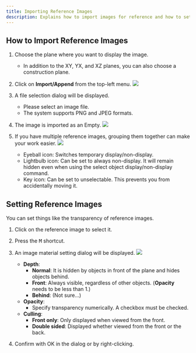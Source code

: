 ```yaml
---
title: Importing Reference Images
description: Explains how to import images for reference and how to set their transparency, among other things.
---
```


## How to Import Reference Images

1. Choose the plane where you want to display the image.
   - In addition to the XY, YX, and XZ planes, you can also choose a construction plane.

2. Click on **Import/Append** from the top-left menu.
![](./img/import.png)

3. A file selection dialog will be displayed.
   - Please select an image file.
   - The system supports PNG and JPEG formats.

4. The image is imported as an Empty.
![](./img/empty.png)

5. If you have multiple reference images, grouping them together can make your work easier.
![](./img/image-group.png)
   - Eyeball icon: Switches temporary display/non-display.
   - Lightbulb icon: Can be set to always non-display. It will remain hidden even when using the select object display/non-display command.
   - Key icon: Can be set to unselectable. This prevents you from accidentally moving it.

## Setting Reference Images

You can set things like the transparency of reference images.

1. Click on the reference image to select it.

2. Press the <kbd>M</kbd> shortcut.

3. An image material setting dialog will be displayed.
![](./img/image-material.png)
   - **Depth**:
     - **Normal**: It is hidden by objects in front of the plane and hides objects behind.
     - **Front**: Always visible, regardless of other objects. (**Opacity** needs to be less than 1.)
     - **Behind**: (Not sure...)
   - **Opacity**: 
      - Specify transparency numerically. A checkbox must be checked.
   - **Culling**:
     - **Front only**: Only displayed when viewed from the front.
     - **Double sided**: Displayed whether viewed from the front or the back.

4. Confirm with OK in the dialog or by right-clicking.


